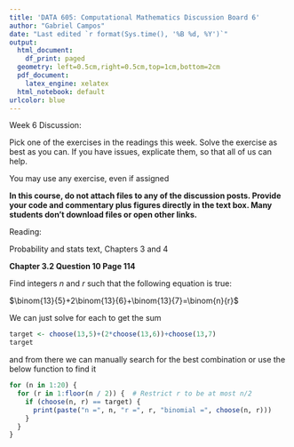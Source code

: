 ```yaml
---
title: 'DATA 605: Computational Mathematics Discussion Board 6'
author: "Gabriel Campos"
date: "Last edited `r format(Sys.time(), '%B %d, %Y')`"
output:
  html_document:
    df_print: paged
  geometry: left=0.5cm,right=0.5cm,top=1cm,bottom=2cm
  pdf_document:
    latex_engine: xelatex
  html_notebook: default
urlcolor: blue
---
```


Week 6 Discussion:

Pick one of the exercises in the readings this week.  Solve the exercise as best as you can.  If you have issues, explicate them, so that all of us can help.

You may use any exercise, even if assigned

**In this course, do not attach files to any of the discussion posts.  Provide your code and commentary plus figures directly in the text box.  Many students don't download files or open other links.**

Reading:

Probability and stats text, Chapters 3 and 4

**Chapter 3.2 Question 10 Page 114 **

Find integers $n$ and $r$ such that the following equation is true:

$\binom{13}{5}+2\binom{13}{6}+\binom{13}{7}=\binom{n}{r}$

We can just solve for each to get the sum

```r
target <- choose(13,5)+(2*choose(13,6))+choose(13,7)
target
```

and from there we can manually search for the best combination or use the below function to find it


```r
for (n in 1:20) {
  for (r in 1:floor(n / 2)) {  # Restrict r to be at most n/2
    if (choose(n, r) == target) {
      print(paste("n =", n, "r =", r, "binomial =", choose(n, r)))
    }
  }
}
```



